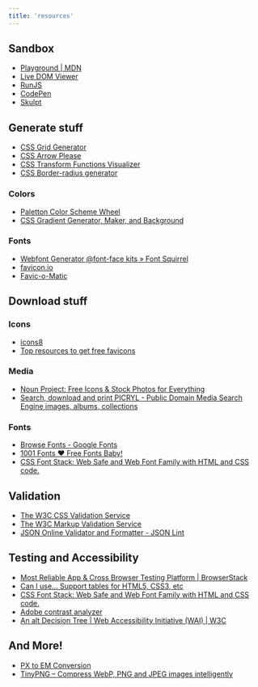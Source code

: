 ```yaml
---
title: 'resources'
---
```



<GlobalLayout path={url} headings={getHeadings()}>

## Sandbox

- [Playground | MDN](https://developer.mozilla.org/en-US/play)
- [Live DOM Viewer](https://software.hixie.ch/utilities/js/live-dom-viewer/)
- [RunJS](https://runjs.app/)
- [CodePen](https://codepen.io/pen/)
- [Skulpt](https://skulpt.org/)

## Generate stuff

- [CSS Grid Generator](https://grid.layoutit.com/)
- [CSS Arrow Please](https://cssarrowplease.com/)
- [CSS Transform Functions Visualizer](https://css-transform.moro.es/)
- [CSS Border-radius generator](https://developer.mozilla.org/en-US/docs/Web/CSS/CSS_backgrounds_and_borders/Border-radius_generator)

### Colors

- [Paletton Color Scheme Wheel](https://paletton.com)
- [CSS Gradient Generator, Maker, and Background](https://cssgradient.io/)

### Fonts

- [Webfont Generator @font-face kits » Font Squirrel](https://www.fontsquirrel.com/tools/webfont-generator)
- [favicon.io](https://favicon.io/)
- [Favic-o-Matic](https://favicomatic.com/)

## Download stuff

### Icons

- [icons8](https://icons8.com/icons)
- [Top resources to get free favicons](https://topcontent.com/blog/top-resources-to-get-free-favicons-for-any-site-you-build/)

### Media

- [Noun Project: Free Icons & Stock Photos for Everything](https://thenounproject.com/)
- [Search, download and print PICRYL - Public Domain Media Search Engine images, albums, collections](https://picryl.com/)

### Fonts

- [Browse Fonts - Google Fonts](https://fonts.google.com/)
- [1001 Fonts ❤ Free Fonts Baby!](https://www.1001fonts.com/)
- [CSS Font Stack: Web Safe and Web Font Family with HTML and CSS code.](https://www.cssfontstack.com/)


## Validation

- [The W3C CSS Validation Service](https://jigsaw.w3.org/css-validator/)
- [The W3C Markup Validation Service](https://validator.w3.org/)
- [JSON Online Validator and Formatter - JSON Lint](https://jsonlint.com/)

## Testing and Accessibility

- [Most Reliable App & Cross Browser Testing Platform | BrowserStack](https://www.browserstack.com/)
- [Can I use... Support tables for HTML5, CSS3, etc](https://caniuse.com/)
- [CSS Font Stack: Web Safe and Web Font Family with HTML and CSS code.](https://www.cssfontstack.com/)
- [Adobe contrast analyzer](https://color.adobe.com/create/color-contrast-analyzer)
- [An alt Decision Tree | Web Accessibility Initiative (WAI) | W3C](https://www.w3.org/WAI/tutorials/images/decision-tree/)

## And More!

- [PX to EM Conversion](https://www.w3schools.com/tags/ref_pxtoemconversion.asp)
- [TinyPNG – Compress WebP, PNG and JPEG images intelligently](https://tinypng.com/)

</GlobalLayout>